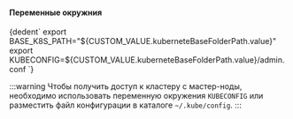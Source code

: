 

<h4>Переменные окружния</h4>
<CodeBlock language="bash">
    {dedent`
        export BASE_K8S_PATH="${CUSTOM_VALUE.kuberneteBaseFolderPath.value}"
        export KUBECONFIG=${CUSTOM_VALUE.kuberneteBaseFolderPath.value}/admin.conf
    `}
</CodeBlock>

:::warning
Чтобы получить доступ к кластеру с мастер-ноды, необходимо использовать переменную окружения `KUBECONFIG` или разместить файл конфигурации в каталоге `~/.kube/config`.
:::
